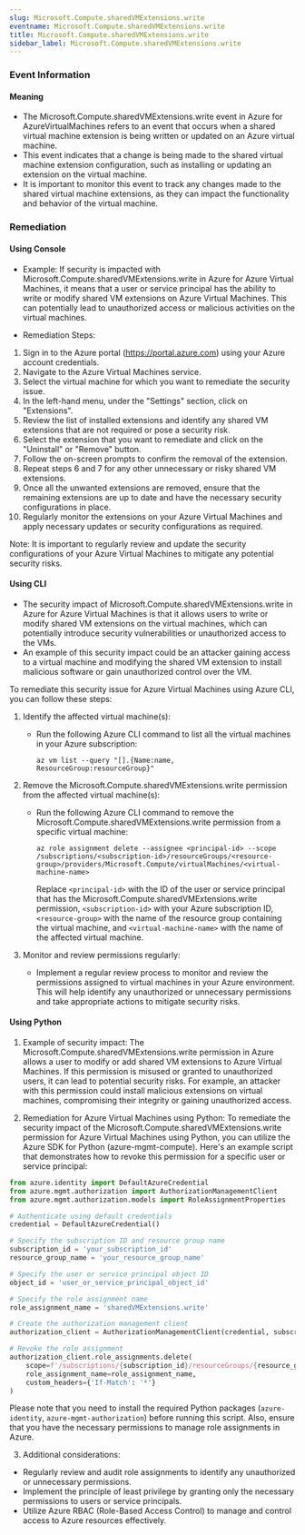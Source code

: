 ```yaml
--- 
slug: Microsoft.Compute.sharedVMExtensions.write
eventname: Microsoft.Compute.sharedVMExtensions.write
title: Microsoft.Compute.sharedVMExtensions.write
sidebar_label: Microsoft.Compute.sharedVMExtensions.write
---
```

                       
### Event Information

#### Meaning

- The Microsoft.Compute.sharedVMExtensions.write event in Azure for AzureVirtualMachines refers to an event that occurs when a shared virtual machine extension is being written or updated on an Azure virtual machine.
- This event indicates that a change is being made to the shared virtual machine extension configuration, such as installing or updating an extension on the virtual machine.
- It is important to monitor this event to track any changes made to the shared virtual machine extensions, as they can impact the functionality and behavior of the virtual machine.

### Remediation

#### Using Console

- Example: If security is impacted with Microsoft.Compute.sharedVMExtensions.write in Azure for Azure Virtual Machines, it means that a user or service principal has the ability to write or modify shared VM extensions on Azure Virtual Machines. This can potentially lead to unauthorized access or malicious activities on the virtual machines.

- Remediation Steps:
1. Sign in to the Azure portal (https://portal.azure.com) using your Azure account credentials.
2. Navigate to the Azure Virtual Machines service.
3. Select the virtual machine for which you want to remediate the security issue.
4. In the left-hand menu, under the "Settings" section, click on "Extensions".
5. Review the list of installed extensions and identify any shared VM extensions that are not required or pose a security risk.
6. Select the extension that you want to remediate and click on the "Uninstall" or "Remove" button.
7. Follow the on-screen prompts to confirm the removal of the extension.
8. Repeat steps 6 and 7 for any other unnecessary or risky shared VM extensions.
9. Once all the unwanted extensions are removed, ensure that the remaining extensions are up to date and have the necessary security configurations in place.
10. Regularly monitor the extensions on your Azure Virtual Machines and apply necessary updates or security configurations as required.

Note: It is important to regularly review and update the security configurations of your Azure Virtual Machines to mitigate any potential security risks.

#### Using CLI

- The security impact of Microsoft.Compute.sharedVMExtensions.write in Azure for Azure Virtual Machines is that it allows users to write or modify shared VM extensions on the virtual machines, which can potentially introduce security vulnerabilities or unauthorized access to the VMs.
- An example of this security impact could be an attacker gaining access to a virtual machine and modifying the shared VM extension to install malicious software or gain unauthorized control over the VM.

To remediate this security issue for Azure Virtual Machines using Azure CLI, you can follow these steps:

1. Identify the affected virtual machine(s):
   - Run the following Azure CLI command to list all the virtual machines in your Azure subscription:
     ```
     az vm list --query "[].{Name:name, ResourceGroup:resourceGroup}"
     ```

2. Remove the Microsoft.Compute.sharedVMExtensions.write permission from the affected virtual machine(s):
   - Run the following Azure CLI command to remove the Microsoft.Compute.sharedVMExtensions.write permission from a specific virtual machine:
     ```
     az role assignment delete --assignee <principal-id> --scope /subscriptions/<subscription-id>/resourceGroups/<resource-group>/providers/Microsoft.Compute/virtualMachines/<virtual-machine-name>
     ```
     Replace `<principal-id>` with the ID of the user or service principal that has the Microsoft.Compute.sharedVMExtensions.write permission, `<subscription-id>` with your Azure subscription ID, `<resource-group>` with the name of the resource group containing the virtual machine, and `<virtual-machine-name>` with the name of the affected virtual machine.

3. Monitor and review permissions regularly:
   - Implement a regular review process to monitor and review the permissions assigned to virtual machines in your Azure environment. This will help identify any unauthorized or unnecessary permissions and take appropriate actions to mitigate security risks.

#### Using Python

1. Example of security impact: The Microsoft.Compute.sharedVMExtensions.write permission in Azure allows a user to modify or add shared VM extensions to Azure Virtual Machines. If this permission is misused or granted to unauthorized users, it can lead to potential security risks. For example, an attacker with this permission could install malicious extensions on virtual machines, compromising their integrity or gaining unauthorized access.

2. Remediation for Azure Virtual Machines using Python:
To remediate the security impact of the Microsoft.Compute.sharedVMExtensions.write permission for Azure Virtual Machines using Python, you can utilize the Azure SDK for Python (azure-mgmt-compute). Here's an example script that demonstrates how to revoke this permission for a specific user or service principal:

```python
from azure.identity import DefaultAzureCredential
from azure.mgmt.authorization import AuthorizationManagementClient
from azure.mgmt.authorization.models import RoleAssignmentProperties

# Authenticate using default credentials
credential = DefaultAzureCredential()

# Specify the subscription ID and resource group name
subscription_id = 'your_subscription_id'
resource_group_name = 'your_resource_group_name'

# Specify the user or service principal object ID
object_id = 'user_or_service_principal_object_id'

# Specify the role assignment name
role_assignment_name = 'sharedVMExtensions.write'

# Create the authorization management client
authorization_client = AuthorizationManagementClient(credential, subscription_id)

# Revoke the role assignment
authorization_client.role_assignments.delete(
    scope=f'/subscriptions/{subscription_id}/resourceGroups/{resource_group_name}',
    role_assignment_name=role_assignment_name,
    custom_headers={'If-Match': '*'}
)
```

Please note that you need to install the required Python packages (`azure-identity`, `azure-mgmt-authorization`) before running this script. Also, ensure that you have the necessary permissions to manage role assignments in Azure.

3. Additional considerations:
- Regularly review and audit role assignments to identify any unauthorized or unnecessary permissions.
- Implement the principle of least privilege by granting only the necessary permissions to users or service principals.
- Utilize Azure RBAC (Role-Based Access Control) to manage and control access to Azure resources effectively.


 